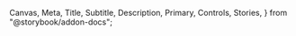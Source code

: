   Canvas,
  Meta,
  Title,
  Subtitle,
  Description,
  Primary,
  Controls,
  Stories,
} from "@storybook/addon-docs";

<Meta of={DataTableStories} />

<Title of={DataTableStories} />
<Subtitle of={DataTableStories} />
<Description of={DataTableStories} />
<Primary of={DataTableStories} />
<Controls />

## Architectural philosophy

`DataTable` is a "bring-your-own-logic" component — it provides all the UI you need
to create the table, along with the callbacks that allow you to hook your own logic
into that UI.

Typically, this will mean firing a call to an API whenever the table state changes —
whenever a column is sorted, a row is reordered, more data is loaded, a filter is applied, etc.

This demo provides some simple client-side dummy logic to demonstrate this, but isn't
as robust as a real implementation would be.

## Passing data into the table

Every table needs to have the `columns` prop set. `columns` should be an array of `DataTableColumn` objects, defined as such:

```tsx
type DataTableColumn = {
  accessorKey: string;
  header: string;
  Cell?: MRT_ColumnDef<MRT_RowData>["Cell"];
  filterVariant?: MRT_ColumnDef<MRT_RowData>["filterVariant"];
  filterControl?: (typeof dataFilterVariantValues)[number];
  filterSelectOptions?: Array<{ label: string; value: string }>;
  size?: number;
  minSize?: number;
  maxSize?: number;
  enableColumnFilter?: boolean;
  enableGlobalFilter?: boolean;
  enableSorting?: boolean;
  enableResizing?: boolean;
  enableHiding?: boolean;
};
```

While this includes many options, a typical column only needs an `accessorKey` and a `header`:

```tsx
const column: DataTableColumn = {
  accessorKey: "city",
  header: "City",
};
```

(The `accessorKey` is a unique id for the column, and `header` is the label shown in the column head.)

The table must also include a `getData` function, which takes the data you provide and pipes it into the DataTable.

## Callbacks

Any user action will fire a callback allowing you to provide your own logic. These callbacks are:

`getData`, which is fired whenever the following parameters change:

- page
- resultsPerPage
- search
- filters
- sort

Use `getData` to update the table data whenever the table is searched, paged, filtered, sorted, etc.

`onChangeRowSelection` is fired whenever the user selects one or more rows.

`onReorderRows` is fired whenever rows are reordered (such as via drag-and-drop or the row actions menu). It'll send through the `rowId` (retrieved via `getRowId`) and the `newIndex` as a number.

`getRowId` is an optional function that specifies how the table retrieves the unique ID from each row. By default, the table will generate unique identifiers for each row and use those, but if your data already has unique ids, you can use this function to specify how it can retrieve those.

## Customizing the table

`DataTable` provides numerous props that enable or disable rich functionality. Not every
table will need every feature; some tables won't need user-changeable row density, for instance.

Here are the features you can toggle, and how:

- Allow users to **change row density** — set `hasChangeableDensity` to `true`
- Allow users to **resize columns** — set `hasColumnResizing` to `true`
- Allow users to **show/hide individual columns** — set `hasColumnVisibility` to `true`
- Provide **filtering** — set `hasFilters` to `true`
- Provide **pagination** — set `hasPagination` to `true`
- Allow users to **select rows** — set `hasRowSelection` to `true`
- Provide **search** — set `hasSearch` to `true`
- Allow users to **sort columns** — set `hasSorting` to `true`
- Allow users to **reorder rows** via a drag-and-drop interface — set `hasRowReordering` to `true`

Some additional parameters can be tweaked:

- By default, the search callback fires whenever the user changes the search input. **To search on submit**, set `searchOnSubmit` to `true`.
- Pagination includes a "next" and "previous" button by default. To change to **a "Load more" button**, set `paginationType` to `loadMore`.
- The initial row density is `comfortable`. To **change the initial density** to either `spacious` or `compact`, change the value of `initialDensity`. This will be applied regardless of if `hasChangeableDensity` is true or false.
- To **change the number of results** shown at a time from the default 20, set `resultsPerPage`.
- To add **action buttons** to each row, pass a `Button` or fragment to `rowActionButtons`.
- To add **an action menu with custom items** to each row, pass `MenuItem`s to `rowActionMenuItems`. This can be used independently or in conjunction with `rowActionButtons`.

## An end-to-end example

`DataTable` is a large component with lots of parameters, so to reduce confusion, here's an example of what a full implementation looks like.

In this example, we're creating **a table that displays a list of people**.

We'll start by defining a `Person` type:

```tsx
type Person = {
  order: number;
  id: string;
  name: string;
  city: string;
  state: string;
  age: number;
  risk: "high" | "medium" | "low";
};
```

And now we'll define the columns for the table:

```tsx
const columns: DataTableColumn[] = [
  {
    accessorKey: "order",
    header: "Original order",
    enableColumnFilter: false,
    size: 120,
  },
  {
    accessorKey: "name",
    header: "Name",
    enableHiding: false,
  },
  {
    accessorKey: "city",
    header: "City",
  },
  {
    accessorKey: "state",
    header: "State",
  },
  {
    accessorKey: "age",
    header: "Age",
    size: 80,
    filterVariant: "range",
  },
  {
    accessorKey: "risk",
    header: "Risk level",
    Cell: ({ cell }) => {
      const value = cell.getValue<string>();
      const severity =
        value === "low" ? "success" : value === "medium" ? "warning" : "error";
      return (
        <Status
          label={value.charAt(0).toUpperCase() + value.slice(1)}
          severity={severity}
          variant="pill"
        />
      );
    },
    filterVariant: "multi-select",
    filterSelectOptions: [
      {
        label: "Low",
        value: "low",
      },
      {
        label: "Medium",
        value: "medium",
      },
      {
        label: "High",
        value: "high",
      },
    ],
  },
];
```

Now, let's define a function to retrieve data, assuming that the data is an array of `Person` objects.

```tsx
const fetchData = ({
  initialData,
  page = 1,
  resultsPerPage = 20,
  search,
  filters,
  sort,
}: {
  initialData: Person[];
  page?: number;
  resultsPerPage?: number;
  search?: string;
  filters?: DataFilter[];
  sort?: MRT_SortingState;
}) => {
  let filteredData = [...initialData];

  // Implement text-based query filtering
  if (search) {
    filteredData = filteredData.filter((row) =>
      Object.values(row).some((value) =>
        value.toString().toLowerCase().includes(search.toLowerCase()),
      ),
    );
  }

  // Implement column-specific filtering
  if (filters) {
    filteredData = filteredData.filter((row) => {
      return filters.every(({ id, value }) => {
        // If filter value is null or undefined, skip this filter
        if (value === null || value === undefined) {
          return true;
        }

        // General filtering for all columns
        return row[id as keyof Person]?.toString().includes(value.toString());
      });
    });
  }

  // Implement sorting
  if (sort && sort.length > 0) {
    filteredData.sort((a, b) => {
      for (const { id, desc } of sort) {
        const aValue = a[id as keyof Person];
        const bValue = b[id as keyof Person];

        if (aValue < bValue) return desc ? 1 : -1;
        if (aValue > bValue) return desc ? -1 : 1;
      }

      return 0;
    });
  }

  // Implement pagination
  const startIdx = (page - 1) * resultsPerPage;
  const endIdx = startIdx + resultsPerPage;
  const paginatedData = filteredData.slice(startIdx, endIdx);

  return paginatedData;
};
```

We'll also need a function to handle row selection:

```tsx
const handleRowSelection = (rowSelection) => {
  console.log(rowSelection); // This should do something real
};
```

And, finally, a function to deal with row reordering. Without this, rows won't stick when reordered!

```tsx
const reorderData = ({
  rowId,
  newRowIndex,
}: {
  rowId: string;
  newRowIndex: number;
}) => {
  const updatedData = incomingData;

  const rowIndex = updatedData.findIndex((row) => row.id === rowId);

  if (rowIndex !== -1) {
    // Remove the row from its current position
    const [removedRow] = updatedData.splice(rowIndex, 1);

    // Insert the row at the new index
    updatedData.splice(newRowIndex, 0, removedRow);
  }

  setData(updatedData);
};
```

Now, finally, here's what the component itself looks like:

```tsx
<DataTable
  getData={getData}
  columns={columns}
  onReorderRows={onReorderRows}
  onChangeRowSelection={onChangeRowSelection}
  initialDensity={initialDensity}
  hasChangeableDensity={hasChangeableDensity}
  hasColumnResizing={hasColumnResizing}
  hasColumnVisibility={hasColumnVisibility}
  hasFilters={hasFilters}
  hasPagination={hasPagination}
  hasRowSelection={hasRowSelection}
  hasSearch={hasSearch}
  hasSorting={hasSorting}
  hasRowReordering={hasRowReordering}
  hasSearchSubmitButton={hasSearchSubmitButton}
  searchDelayTime={searchDelayTime}
  currentPage={currentPage}
  resultsPerPage={resultsPerPage}
  totalRows={totalRows}
/>
```

Voila — a working table with sorting, filtering, search, pagination, and reordering.

## Gotchas

It is very, very important that you memoize your callbacks! Performance slows to a crawl if you don't.
For the best performance, keep your `getData` and `onChangeRowSelection` functions outside of the component
and then call them from within, passing the table data in at the same time.

## Upgrade guide

We've made some API changes between the previous version (in Odyssey Labs) and this stable version.

Be aware of the following:

- `fetchDataFn` is now `getData`
- `onRowSelectionChange` is now `onChangeRowSelection`
- `reorderDataFn` is now `onReorderRows`
- Within `reorderDataFn`, the param `newIndex` is now `newRowIndex`
